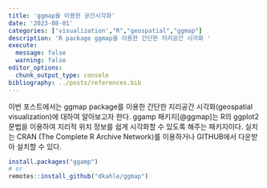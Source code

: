 ```yaml
---
title: 'ggmap을 이용한 공간시각화'
date: '2023-08-01'
categories: ['visualization',"R","geospatial","ggmap"]
description: 'R package ggmap을 이용한 간단한 지리공간 시각화 '
execute: 
  message: false
  warning: false
editor_options: 
  chunk_output_type: console
bibliography: ../posts/references.bib
---
```


이번 포스트에서는 ggmap package를 이용한 간단한 지리공간 시각화(geospatial visualization)에 대하여 알아보고자 한다. ggamp 패키지[@ggmap]는 R의 ggplot2 문법을 이용하여 지리적 위치 정보를 쉽게 시각화할 수 있도록 해주는 패키지이다. 실치는 CRAN (The Complete R Archive Network)를 이용하거나 GITHUB에서 다운받아 설치할 수 있다.

```r
install.packages("ggamp")
# or 
remotes::install_github("dkahle/ggmap")

```

